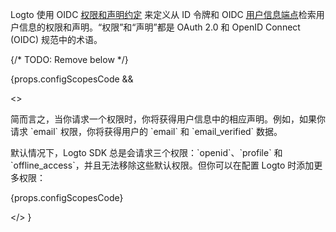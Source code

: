 
Logto 使用 OIDC [权限和声明约定](https://openid.net/specs/openid-connect-core-1_0.html#Claims) 来定义从 ID 令牌和 OIDC <a href="https://openid.net/specs/openid-connect-core-1_0.html#UserInfo">用户信息端点</a>检索用户信息的权限和声明。“权限”和“声明”都是 OAuth 2.0 和 OpenID Connect (OIDC) 规范中的术语。

{/* TODO: Remove below */}

{props.configScopesCode &&

<>
<p>
简而言之，当你请求一个权限时，你将获得用户信息中的相应声明。例如，如果你请求 `email` 权限，你将获得用户的 `email` 和 `email_verified` 数据。
</p>

<p>
  默认情况下，Logto SDK 总是会请求三个权限：`openid`、`profile` 和
  `offline_access`，并且无法移除这些默认权限。但你可以在配置 Logto 时添加更多权限：
</p>

{props.configScopesCode}

</>
}

<ScopeClaimList />
